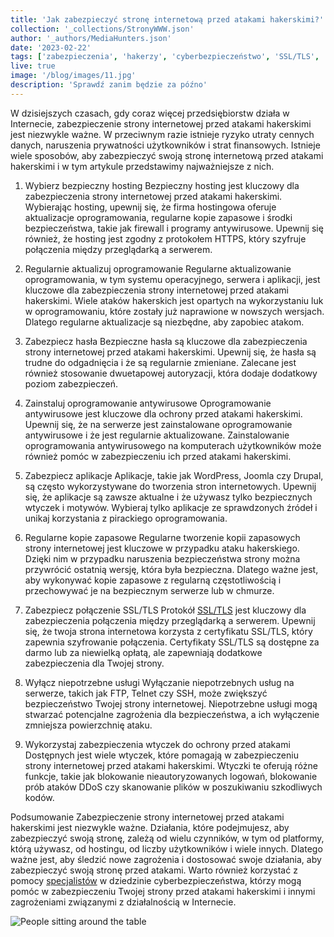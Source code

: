 ```yaml
---
title: 'Jak zabezpieczyć stronę internetową przed atakami hakerskimi?'
collection: '_collections/StronyWWW.json'
author: '_authors/MediaHunters.json'
date: '2023-02-22'
tags: ['zabezpieczenia', 'hakerzy', 'cyberbezpieczeństwo', 'SSL/TLS', 'szyfrowanie', 'kopie zapasowe', 'wtyczki', 'DDoS']
live: true
image: '/blog/images/11.jpg'
description: 'Sprawdź zanim będzie za późno'
---
```


 
W dzisiejszych czasach, gdy coraz więcej przedsiębiorstw działa w Internecie, zabezpieczenie strony internetowej przed atakami hakerskimi jest niezwykle ważne. W przeciwnym razie istnieje ryzyko utraty cennych danych, naruszenia prywatności użytkowników i strat finansowych. Istnieje wiele sposobów, aby zabezpieczyć swoją stronę internetową przed atakami hakerskimi i w tym artykule przedstawimy najważniejsze z nich.

1.	Wybierz bezpieczny hosting
Bezpieczny hosting jest kluczowy dla zabezpieczenia strony internetowej przed atakami hakerskimi. Wybierając hosting, upewnij się, że firma hostingowa oferuje aktualizacje oprogramowania, regularne kopie zapasowe i środki bezpieczeństwa, takie jak firewall i programy antywirusowe. Upewnij się również, że hosting jest zgodny z protokołem HTTPS, który szyfruje połączenia między przeglądarką a serwerem.

2.	Regularnie aktualizuj oprogramowanie
Regularne aktualizowanie oprogramowania, w tym systemu operacyjnego, serwera i aplikacji, jest kluczowe dla zabezpieczenia strony internetowej przed atakami hakerskimi. Wiele ataków hakerskich jest opartych na wykorzystaniu luk w oprogramowaniu, które zostały już naprawione w nowszych wersjach. Dlatego regularne aktualizacje są niezbędne, aby zapobiec atakom.

3.	Zabezpiecz hasła
Bezpieczne hasła są kluczowe dla zabezpieczenia strony internetowej przed atakami hakerskimi. Upewnij się, że hasła są trudne do odgadnięcia i że są regularnie zmieniane. Zalecane jest również stosowanie dwuetapowej autoryzacji, która dodaje dodatkowy poziom zabezpieczeń.

4.	Zainstaluj oprogramowanie antywirusowe
Oprogramowanie antywirusowe jest kluczowe dla ochrony przed atakami hakerskimi. Upewnij się, że na serwerze jest zainstalowane oprogramowanie antywirusowe i że jest regularnie aktualizowane. Zainstalowanie oprogramowania antywirusowego na komputerach użytkowników może również pomóc w zabezpieczeniu ich przed atakami hakerskimi.

5.	Zabezpiecz aplikacje
Aplikacje, takie jak WordPress, Joomla czy Drupal, są często wykorzystywane do tworzenia stron internetowych. Upewnij się, że aplikacje są zawsze aktualne i że używasz tylko bezpiecznych wtyczek i motywów. Wybieraj tylko aplikacje ze sprawdzonych źródeł i unikaj korzystania z pirackiego oprogramowania.

6.	Regularne kopie zapasowe
Regularne tworzenie kopii zapasowych strony internetowej jest kluczowe w przypadku ataku hakerskiego. Dzięki nim w przypadku naruszenia bezpieczeństwa strony można przywrócić ostatnią wersję, która była bezpieczna. Dlatego ważne jest, aby wykonywać kopie zapasowe z regularną częstotliwością i przechowywać je na bezpiecznym serwerze lub w chmurze.

7.	Zabezpiecz połączenie SSL/TLS
Protokół [SSL/TLS]( https://pl.wikipedia.org/wiki/Transport_Layer_Security) jest kluczowy dla zabezpieczenia połączenia między przeglądarką a serwerem. Upewnij się, że twoja strona internetowa korzysta z certyfikatu SSL/TLS, który zapewnia szyfrowanie połączenia. Certyfikaty SSL/TLS są dostępne za darmo lub za niewielką opłatą, ale zapewniają dodatkowe zabezpieczenia dla Twojej strony.

8.	Wyłącz niepotrzebne usługi
Wyłączanie niepotrzebnych usług na serwerze, takich jak FTP, Telnet czy SSH, może zwiększyć bezpieczeństwo Twojej strony internetowej. Niepotrzebne usługi mogą stwarzać potencjalne zagrożenia dla bezpieczeństwa, a ich wyłączenie zmniejsza powierzchnię ataku.

9.	Wykorzystaj zabezpieczenia wtyczek do ochrony przed atakami
Dostępnych jest wiele wtyczek, które pomagają w zabezpieczeniu strony internetowej przed atakami hakerskimi. Wtyczki te oferują różne funkcje, takie jak blokowanie nieautoryzowanych logowań, blokowanie prób ataków DDoS czy skanowanie plików w poszukiwaniu szkodliwych kodów.

Podsumowanie
Zabezpieczenie strony internetowej przed atakami hakerskimi jest niezwykle ważne. Działania, które podejmujesz, aby zabezpieczyć swoją stronę, zależą od wielu czynników, w tym od platformy, którą używasz, od hostingu, od liczby użytkowników i wiele innych. Dlatego ważne jest, aby śledzić nowe zagrożenia i dostosować swoje działania, aby zabezpieczyć swoją stronę przed atakami. Warto również korzystać z pomocy [specjalistów](https://mediahunters.pl) w dziedzinie cyberbezpieczeństwa, którzy mogą pomóc w zabezpieczeniu Twojej strony przed atakami hakerskimi i innymi zagrożeniami związanymi z działalnością w Internecie.

![People sitting around the table](../blog/images/12.png)
